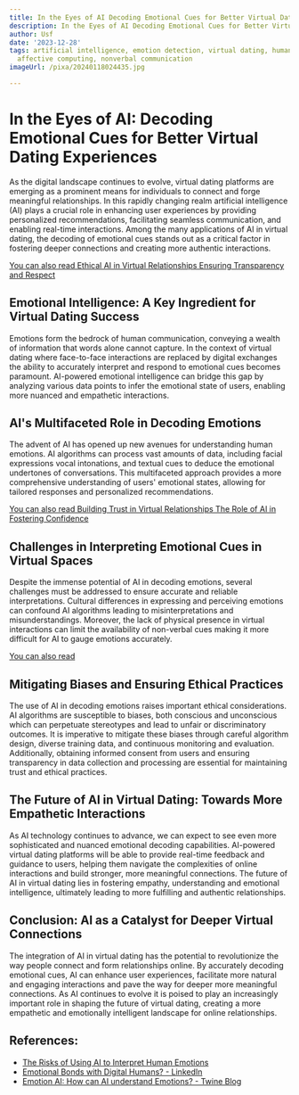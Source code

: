 ```yaml
---
title: In the Eyes of AI Decoding Emotional Cues for Better Virtual Dating Experiences
description: In the Eyes of AI Decoding Emotional Cues for Better Virtual Dating Experiences
author: Usf
date: '2023-12-28'
tags: artificial intelligence, emotion detection, virtual dating, human-computer interaction,
  affective computing, nonverbal communication
imageUrl: /pixa/20240118024435.jpg

---
```

# In  the Eyes of  AI:  Decoding Emotional Cues  for  Better Virtual Dating Experiences

As the digital landscape  continues to evolve, virtual dating platforms are  emerging as a prominent means for individuals to connect and forge meaningful relationships. In this rapidly changing realm artificial intelligence  (AI) plays a crucial role in enhancing user experiences by providing personalized recommendations,  facilitating seamless communication, and  enabling  real-time interactions. Among the many  applications of AI in virtual dating, the decoding of emotional cues stands out as a critical  factor in fostering deeper connections and creating more authentic  interactions.

[You can also read Ethical AI in Virtual Relationships Ensuring Transparency and Respect](Ethical%20AI%20in%20Virtual%20Relationships%20Ensuring%20Transparency%20and%20Respect)


## Emotional Intelligence: A  Key Ingredient  for Virtual Dating Success

Emotions form the bedrock of human communication, conveying a wealth of information that words alone cannot capture. In the context of  virtual dating where face-to-face interactions are  replaced by digital  exchanges the  ability to accurately interpret  and respond to emotional cues becomes paramount. AI-powered emotional intelligence can bridge this gap by analyzing various data points to infer the emotional state of  users, enabling more nuanced and empathetic interactions.

## AI's Multifaceted Role in Decoding Emotions

The  advent of AI has opened up  new avenues for understanding human emotions.  AI algorithms can process vast amounts of data, including facial expressions vocal  intonations, and  textual cues  to deduce the emotional undertones of conversations. This multifaceted approach provides a more comprehensive understanding of users' emotional states, allowing for tailored responses and personalized recommendations.

[You can also read Building Trust in Virtual Relationships The Role of AI in Fostering Confidence](Building%20Trust%20in%20Virtual%20Relationships%20The%20Role%20of%20AI%20in%20Fostering%20Confidence)


## Challenges in Interpreting Emotional Cues in Virtual Spaces

Despite  the immense potential of AI in decoding emotions, several challenges  must be addressed to ensure accurate and reliable interpretations. Cultural differences in  expressing and perceiving emotions can confound AI  algorithms leading to misinterpretations and  misunderstandings. Moreover, the lack of physical presence in virtual interactions can  limit the availability of non-verbal cues making  it more difficult  for AI to gauge emotions accurately.

[You can also read ]()


## Mitigating Biases and Ensuring Ethical Practices

The use of AI in  decoding emotions raises important ethical considerations. AI algorithms  are susceptible to biases, both conscious and unconscious  which can  perpetuate stereotypes and lead to unfair  or discriminatory outcomes. It is imperative to mitigate these biases through careful algorithm design, diverse training data, and continuous monitoring and evaluation.  Additionally, obtaining informed consent from users  and ensuring transparency in data collection and processing are essential for maintaining trust and ethical practices.

## The Future of AI in Virtual Dating: Towards More  Empathetic Interactions

As AI technology continues to advance, we can expect to see even more sophisticated and nuanced emotional decoding capabilities. AI-powered virtual dating platforms will be able to provide real-time  feedback and guidance to users, helping them navigate the  complexities  of online interactions and build stronger, more meaningful connections. The future  of AI in virtual dating lies in fostering empathy, understanding and emotional intelligence,  ultimately  leading to more fulfilling and authentic relationships.

## Conclusion: AI  as a Catalyst for Deeper Virtual Connections

The integration of  AI  in virtual dating has the potential to revolutionize the way people connect and form relationships online. By accurately decoding emotional cues, AI can enhance user experiences, facilitate more natural and engaging interactions and pave the way for deeper more meaningful connections. As AI continues to evolve it is poised to play an  increasingly important role in shaping the future of virtual dating, creating  a more  empathetic and emotionally intelligent landscape  for online relationships.

## References:
- [The Risks of Using AI to Interpret Human Emotions](https://hbr.org/2019/11/the-risks-of-using-ai-to-interpret-human-emotions)
- [Emotional Bonds with Digital Humans? - LinkedIn](https://www.linkedin.com/pulse/emotional-bonds-digital-humans-akshat-tyagi)
- [Emotion AI: How can AI understand Emotions? - Twine Blog](https://www.twine.net/blog/emotion-ai-how-can-ai-understand-emotions/)
